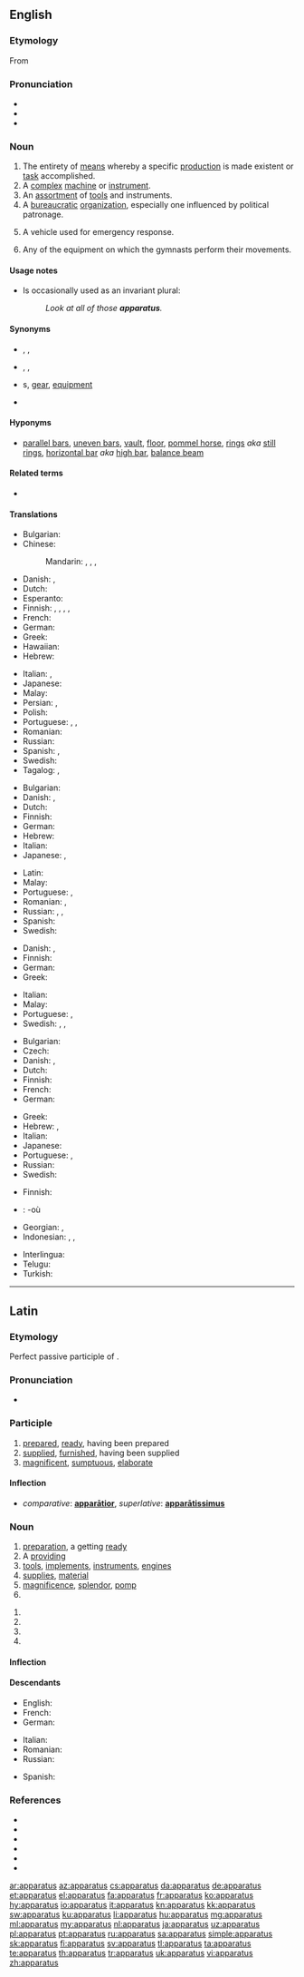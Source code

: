 {{also|apparátus}}
==English==

===Etymology===
From {{etyl|la|en}} {{m|la|apparātus}}

===Pronunciation===
* {{IPA|/æ.pəˈɹæ.təs/|/æ.pəˈɹeɪ.təs/|/æpəˈɹɑːtəs/|lang=en}}
* {{audio|en-us-apparatus.ogg|Audio (US)|lang=en}}
* {{rhymes|eɪtəs|lang=en}}

===Noun===
{{en-noun|apparatuses|apparatus}}

# The entirety of [[means]] whereby a specific [[production]] is made existent or [[task]] accomplished.
# A [[complex]] [[machine]] or [[instrument]].
# An [[assortment]] of [[tool]]s and instruments.
# A [[bureaucratic]] [[organization]], especially one influenced by political patronage.
# {{lb|en|firefighting}} A vehicle used for emergency response.
# {{lb|en|gymnastics}} Any of the equipment on which the gymnasts perform their movements.

====Usage notes====
* Is occasionally used as an invariant plural:
*: ''Look at all of those '''apparatus'''.''

====Synonyms====
* {{sense|entirety of means}} {{l|en|setup}}, {{l|en|mechanism}}, {{l|en|dynamic}}
* {{sense|complex machine}} {{l|en|instrument}}, {{l|en|machinery}}, {{l|en|device}}
* {{sense|assortment of tools}} {{l|en|tool}}s, [[gear]], [[equipment]]
* {{sense|political patronage organization}} {{l|en|machine}}

====Hyponyms====
* {{sense|gymnastics}} [[parallel bars]], [[uneven bars]], [[vault]], [[floor]], [[pommel horse]], [[rings]] ''aka'' [[still rings]], [[horizontal bar]] ''aka'' [[high bar]], [[balance beam]]

====Related terms====
* {{l|en|apparat}}

====Translations====
{{trans-top|complex machine or instrument}}
* Bulgarian: {{t+|bg|апарат}}
* Chinese:
*: Mandarin: {{t+|cmn|儀器|sc=Hani}}, {{t+|cmn|仪器|tr=yíqì|sc=Hani}}, {{t+|cmn|裝置|sc=Hani}}, {{t+|cmn|装置|tr=zhuāngzhì|sc=Hani}}
* Danish: {{t+|da|apparat|n}}, {{t|da|maskineri|n}}
* Dutch: {{t+|nl|apparaat}}
* Esperanto: {{t|eo|aparato}}
* Finnish: {{t+|fi|laite}}, {{t+|fi|laitteisto}}, {{t+|fi|koneisto}}, {{t+|fi|mekanismi}}, {{t+|fi|aparaatti}}
* French: {{t+|fr|appareil|m}}
* German: {{t+|de|Apparat|m}}
* Greek: {{t+|el|σύστημα|n|sc=Grek}}
* Hawaiian: {{t|haw|maomeka}}
* Hebrew: {{t+|he|מכשיר|m|tr=makhshír}}
{{trans-mid}}
* Italian: {{t+|it|impianto|m}}, {{t+|it|attrezzatura|f}}
* Japanese: {{t+|ja|装置|tr=そうち, sōchi|sc=Jpan}}
* Malay: {{t|ms|radas}}
* Persian: {{t+|fa|آپارات|tr=âpârât|sc=fa-Arab}}, {{t+|fa|دستگاه|tr=dastgâh|sc=fa-Arab}}
* Polish: {{t+|pl|aparat|m}}
* Portuguese: {{t+|pt|aparelho|m}}, {{t+|pt|equipamento|m}}, {{t+|pt|aparato|m}}
* Romanian: {{t+|ro|aparat|n}}
* Russian: {{t+|ru|аппара́т|m}}
* Spanish: {{t+|es|aparato|m}}, {{t+|es|equipo|m}}
* Swedish: {{t+|sv|apparat|c}}
* Tagalog: {{t|tl|lansong}}, {{t|tl|lansungan}}
{{trans-bottom}}

{{trans-top|assortment of tools or instruments}}
* Bulgarian: {{t+|bg|инструменти}}
* Danish: {{t+|da|apparat|n}}, {{t|da|maskineri|n}}
* Dutch: {{t+|nl|apparaat}}
* Finnish: {{t+|fi|laitteisto}}
* German: {{t+|de|Apparat|m}}
* Hebrew: {{t+|he|מנגנון|m|tr=manganón}}
* Italian: {{t+|it|apparecchio|m}}
* Japanese: {{t+|ja|装置|tr=そうち, sōchi|sc=Jpan}}, {{t+|ja|機器|tr=きき, kiki|sc=Jpan}}
{{trans-mid}}
* Latin: {{t|la|apparātus|m}}
* Malay: {{t|ms|radas}}
* Portuguese: {{t+|pt|aparato|m}}, {{t+|pt|equipamento|m}}
* Romanian: {{t+|ro|aparatură|f}}, {{t+|ro|echipament|n}}
* Russian: {{t+|ru|аппара́т|m}}, {{t+|ru|аппарату́ра|f}}, {{t+|ru|обору́дование|n}}
* Spanish: {{t+|es|aparato|m}}
* Swedish: {{t+|sv|apparat|c}}
{{trans-bottom}}

{{trans-top|given system of procedures}}
* Danish: {{t+|da|apparat|n}}, {{t|da|maskineri|n}}
* Finnish: {{t+|fi|koneisto}}
* German: {{t+|de|Apparat|m}}
* Greek: {{t+|el|σύστημα|n|sc=Grek}}
{{trans-mid}}
* Italian: {{t+|it|sistema|f}}
* Malay: {{t|ms|radas}}
* Portuguese: {{t+|pt|aparato|m}}, {{t+|pt|protocolo|m}}
* Swedish: {{t+|sv|apparat|c}}, {{t+|sv|system|n}}, {{t+|sv|mekanism|c}}
{{trans-bottom}}

{{trans-top|bureaucratic organization}}
* Bulgarian: {{t+|bg|апарат}}
* Czech: {{t|cs|aparát|m}}
* Danish: {{t+|da|apparat|n}}, {{t|da|maskineri|n}}
* Dutch: {{t+|nl|apparaat}}
* Finnish: {{t+|fi|koneisto}}
* French: {{t+|fr|appareil|m}}
* German: {{t+|de|Apparat|m}}
{{trans-mid}}
* Greek: {{t+|el|μηχανισμός|m|sc=Grek}}
* Hebrew: {{t+|he|מערכת|f|tr=ma'arékhet}}, {{t+|he|מנגנון|m|tr=manganón}}
* Italian: {{t+|it|sistema|f}}
* Japanese: {{t+|ja|機構|tr=きこう, kikō|sc=Jpan}}
* Portuguese: {{t+|pt|sistema|m}}, {{t+|pt|aparato|m}}
* Russian: {{t+|ru|аппара́т|m}}
* Swedish: {{t+|sv|apparat|c}}
{{trans-bottom}}

{{trans-top|vehicle for emergency response}}
* Finnish: {{t|fi|hälytysajoneuvo}}
{{trans-mid}}
{{trans-bottom}}

{{checktrans-top}}
* {{ttbc|br}}: {{t-check|br|ardivink|m}} -où
* Georgian: {{t-check|ka|ინსტრუმენტი}}, {{t-check|ka|ხელსაწყო}}
* Indonesian: {{t-check|id|alat|alt=peralatan}}, {{t-check|id|lengkap|alt=perlengkapan}}, {{t-check|id|perkakas}}
{{trans-mid}}
* Interlingua: {{t-check|ia|apparato}}
* Telugu: {{t+check|te|పరికరం}}
* Turkish: {{t+check|tr|mekanizma}}
{{trans-bottom}}

----

==Latin==

===Etymology===
Perfect passive participle of {{m|la|apparō||prepare}}.

===Pronunciation===
* {{la-IPA|apparātus}}

===Participle===
{{la-perfect participle|apparāt}}

# [[prepared]], [[ready]], having been prepared
# [[supplied]], [[furnished]], having been supplied
# [[magnificent]], [[sumptuous]], [[elaborate]]

====Inflection====
{{la-decl-1&2|apparāt}}

* ''comparative'': '''[[apparatior|apparātior]]''', ''superlative'': '''[[aparatissimus|apparātissimus]]'''

===Noun===
{{la-noun|apparātus|apparātūs|m|fourth}}

# [[preparation]], a getting [[ready]]
# A [[providing]]
# [[tool]]s, [[implement]]s, [[instrument]]s, [[engine]]s
# [[supply|supplies]], [[material]]
# [[magnificence]], [[splendor]], [[pomp]]
# {{inflection of|apparātus||voc|s|lang=la}}

{{la-noun-form|apparātūs}} {{g|m}}
# {{inflection of|apparātus||gen|s|lang=la}}
# {{inflection of|apparātus||nom|p|lang=la}}
# {{inflection of|apparātus||acc|p|lang=la}}
# {{inflection of|apparātus||voc|p|lang=la}}

====Inflection====
{{la-decl-4th|apparāt}}

====Descendants====
{{top2}}
* English: {{l|en|apparatus}}
* French: {{l|fr|apparat}}
* German: {{l|de|Apparat}} {{gloss|apparatus, phone}}
{{mid2}}
* Italian: {{l|it|apparato}}
* Romanian: {{l|ro|aparat}}
* Russian: {{l|ru|аппара́т}} {{gloss|apparatus, camera}}
{{bottom}}
* Spanish: {{l|es|aparato}}

===References===
* {{R:L&S}}
* {{R:Elementary Lewis}}
* {{R:du Cange}}
* {{R:Gaffiot}}
* {{R:M&A}}
* {{R:NLW}}

[[ar:apparatus]]
[[az:apparatus]]
[[cs:apparatus]]
[[da:apparatus]]
[[de:apparatus]]
[[et:apparatus]]
[[el:apparatus]]
[[fa:apparatus]]
[[fr:apparatus]]
[[ko:apparatus]]
[[hy:apparatus]]
[[io:apparatus]]
[[it:apparatus]]
[[kn:apparatus]]
[[kk:apparatus]]
[[sw:apparatus]]
[[ku:apparatus]]
[[li:apparatus]]
[[hu:apparatus]]
[[mg:apparatus]]
[[ml:apparatus]]
[[my:apparatus]]
[[nl:apparatus]]
[[ja:apparatus]]
[[uz:apparatus]]
[[pl:apparatus]]
[[pt:apparatus]]
[[ru:apparatus]]
[[sa:apparatus]]
[[simple:apparatus]]
[[sk:apparatus]]
[[fi:apparatus]]
[[sv:apparatus]]
[[tl:apparatus]]
[[ta:apparatus]]
[[te:apparatus]]
[[th:apparatus]]
[[tr:apparatus]]
[[uk:apparatus]]
[[vi:apparatus]]
[[zh:apparatus]]